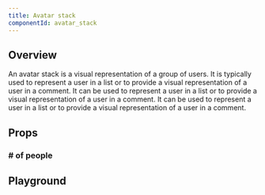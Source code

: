 ```yaml
---
title: Avatar stack
componentId: avatar_stack
---
```



## Overview

An avatar stack is a visual representation of a group of users. It is typically used to represent a user in a list or to provide a visual representation of a user in a comment. It can be used to represent a user in a list or to provide a visual representation of a user in a comment. It can be used to represent a user in a list or to provide a visual representation of a user in a comment.

<Overview component="AvatarStack" />

## Props

<PropertyOverview component="AvatarStack" />

### # of people

<PropertyPreview component="AvatarStack" property="# of people" />

## Playground

<Examples component="AvatarStack" />
